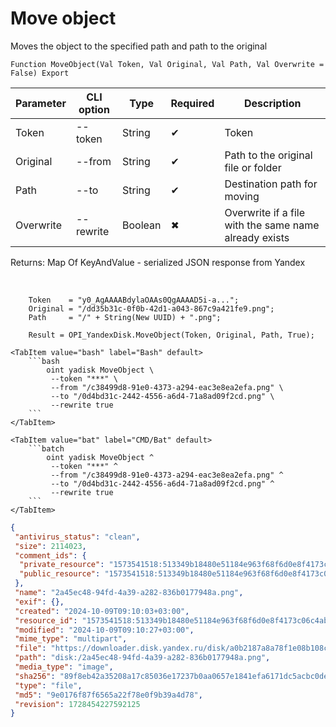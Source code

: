 ﻿---
sidebar_position: 9
description: Move object and other functions to work with Yandex Disk in the Open Integration Package, a free open-source integration library for 1C:Enterprise 8, OneScript and CLI
keywords: [1C, 1С, 1С:Enterprise, 1С:Enterprise 8.3, API, Integration, Services, Exchange, OneScript, CLI, Yandex Disk]
---


# Move object
 Moves the object to the specified path and path to the original



`Function MoveObject(Val Token, Val Original, Val Path, Val Overwrite = False) Export`

  | Parameter | CLI option | Type | Required | Description |
  |-|-|-|-|-|
  | Token | --token | String | &#x2714; | Token |
  | Original | --from | String | &#x2714; | Path to the original file or folder |
  | Path | --to | String | &#x2714; | Destination path for moving |
  | Overwrite | --rewrite | Boolean | &#x2716; | Overwrite if a file with the same name already exists |

  
  Returns:  Map Of KeyAndValue - serialized JSON response from Yandex

<br/>




```bsl title="1C:Enterprise/OneScript code example"
    Token    = "y0_AgAAAABdylaOAAs0QgAAAAD5i-a...";
    Original = "/dd35b31c-0f0b-42d1-a043-867c9a421fe9.png";
    Path     = "/" + String(New UUID) + ".png";

    Result = OPI_YandexDisk.MoveObject(Token, Original, Path, True);
```
 

 <Tabs>
  
    <TabItem value="bash" label="Bash" default>
        ```bash
            oint yadisk MoveObject \
             --token "***" \
             --from "/c38499d8-91e0-4373-a294-eac3e8ea2efa.png" \
             --to "/0d4bd31c-2442-4556-a6d4-71a8ad09f2cd.png" \
             --rewrite true
        ```
    </TabItem>
  
    <TabItem value="bat" label="CMD/Bat" default>
        ```batch
            oint yadisk MoveObject ^
             --token "***" ^
             --from "/c38499d8-91e0-4373-a294-eac3e8ea2efa.png" ^
             --to "/0d4bd31c-2442-4556-a6d4-71a8ad09f2cd.png" ^
             --rewrite true
        ```
    </TabItem>
</Tabs>


```json title="Result"
{
 "antivirus_status": "clean",
 "size": 2114023,
 "comment_ids": {
  "private_resource": "1573541518:513349b18480e51184e963f68f6d0e8f4173c06c4ab885b65f0eb797138892f3",
  "public_resource": "1573541518:513349b18480e51184e963f68f6d0e8f4173c06c4ab885b65f0eb797138892f3"
 },
 "name": "2a45ec48-94fd-4a39-a282-836b0177948a.png",
 "exif": {},
 "created": "2024-10-09T09:10:03+03:00",
 "resource_id": "1573541518:513349b18480e51184e963f68f6d0e8f4173c06c4ab885b65f0eb797138892f3",
 "modified": "2024-10-09T09:10:27+03:00",
 "mime_type": "multipart",
 "file": "https://downloader.disk.yandex.ru/disk/a0b2187a8a78f1e08b108c712034d22c1c5b1f8b7d82f2b5d0c84af4e7ddf460/67065694/gwThwhLBKYvLhQCNnqAHikawF6ofeh69S2Q-9g1T5IGPQ-vmmg5ho0UNlym1cYvMYt55yWUwrNHLEwnJN27VGg%3D%3D?uid=1573541518&filename=2a45ec48-94fd-4a39-a282-836b0177948a.png&disposition=attachment&hash=&limit=0&content_type=multipart&owner_uid=1573541518&fsize=2114023&hid=03d7263840468e281bd0b238a26e7d0d&media_type=image&tknv=v2&etag=9e0176f87f6565a22f78e0f9b39a4d78",
 "path": "disk:/2a45ec48-94fd-4a39-a282-836b0177948a.png",
 "media_type": "image",
 "sha256": "89f8eb42a35208a17c85036e17237b0aa0657e1841efa6171dc5acbc0dea9e18",
 "type": "file",
 "md5": "9e0176f87f6565a22f78e0f9b39a4d78",
 "revision": 1728454227592125
}
```
